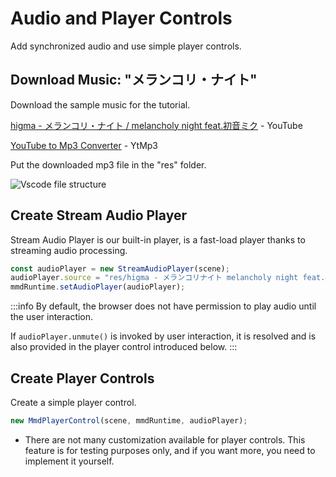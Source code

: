 # Audio and Player Controls

Add synchronized audio and use simple player controls.

## Download Music: "メランコリ・ナイト"

Download the sample music for the tutorial.

[higma - メランコリ・ナイト / melancholy night feat.初音ミク](https://www.youtube.com/watch?v=y__uZETTuL8) - YouTube

[YouTube to Mp3 Converter](https://ytmp3.nu/9a9B37/) - YtMp3

Put the downloaded mp3 file in the "res" folder.

![Vscode file structure](image.png)

## Create Stream Audio Player

Stream Audio Player is our built-in player, is a fast-load player thanks to streaming audio processing.

```typescript title="src/sceneBuilder.ts"
const audioPlayer = new StreamAudioPlayer(scene);
audioPlayer.source = "res/higma - メランコリナイト melancholy night feat.初音ミク.mp3";
mmdRuntime.setAudioPlayer(audioPlayer);
```

:::info
By default, the browser does not have permission to play audio until the user interaction.

If `audioPlayer.unmute()` is invoked by user interaction, it is resolved and is also provided in the player control introduced below.
:::

## Create Player Controls

Create a simple player control.

```typescript title="src/sceneBuilder.ts"
new MmdPlayerControl(scene, mmdRuntime, audioPlayer);
```

- There are not many customization available for player controls. This feature is for testing purposes only, and if you want more, you need to implement it yourself.


<ReactPlayer
    url={ResultVideo}
    controls={true}
    width="100%"
    height="100%"/>
